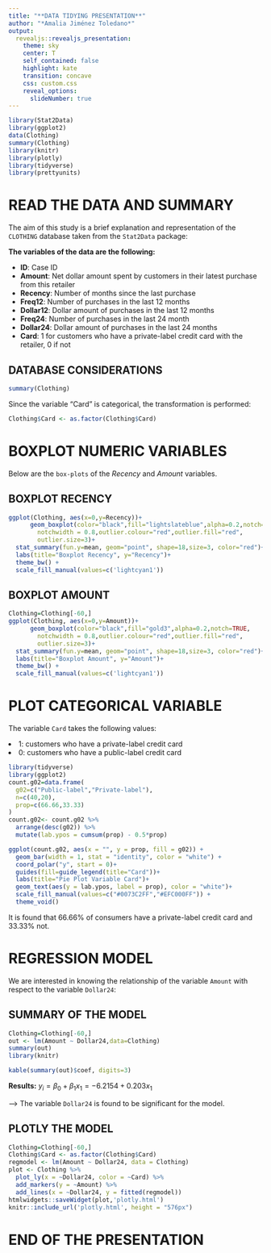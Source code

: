```yaml
---
title: "**DATA TIDYING PRESENTATION**"
author: "*Amalia Jiménez Toledano*"
output: 
  revealjs::revealjs_presentation:
    theme: sky
    center: T
    self_contained: false
    highlight: kate
    transition: concave
    css: custom.css
    reveal_options:
      slideNumber: true
---
```



```r
library(Stat2Data)
library(ggplot2)
data(Clothing)
summary(Clothing)
library(knitr)
library(plotly)
library(tidyverse)
library(prettyunits)
```

# READ THE DATA AND SUMMARY


The aim of this study is a brief explanation and representation of the `CLOTHING` database taken from the `Stat2Data` package:

<div3>**The variables of the data are the following:**</div3>

<ul>
<li class="fragment highlight-current-blue" data-fragment-index="1">**ID**: 	Case ID</li>
<li class="fragment highlight-current-red" data-fragment-index="2"> **Amount**: Net dollar amount spent by customers in their latest purchase from this retailer</li>
<li class="fragment highlight-current-green" data-fragment-index="3"> **Recency**:	Number of months since the last purchase</li>
<li class="fragment highlight-current-blue" data-fragment-index="4"> **Freq12**:	Number of purchases in the last 12 months</li>
<li class="fragment highlight-current-red" data-fragment-index="5"> **Dollar12**:	Dollar amount of purchases in the last 12 months</li>
<li class="fragment highlight-current-green" data-fragment-index="6"> **Freq24**:	Number of purchases in the last 24 month</li>
<li class="fragment highlight-current-blue" data-fragment-index="7"> **Dollar24**:	Dollar amount of purchases in the last 24 months</li>
<li class="fragment highlight-current-red" data-fragment-index="8">  **Card**:	1 for customers who have a private-label credit card with the retailer, 0 if not
</li>
</ul>


## DATABASE CONSIDERATIONS

```r
summary(Clothing)
```

Since the variable "Card" is categorical, the transformation is performed:

```r
Clothing$Card <- as.factor(Clothing$Card)
```


# BOXPLOT NUMERIC VARIABLES

<p class="fragment grow" data-fragment-index="1">Below are the `box-plots` of the *Recency* and *Amount* variables.</p>

## BOXPLOT RECENCY

```r
ggplot(Clothing, aes(x=0,y=Recency))+ 
      geom_boxplot(color="black",fill="lightslateblue",alpha=0.2,notch=TRUE,
        notchwidth = 0.8,outlier.colour="red",outlier.fill="red",
        outlier.size=3)+
  stat_summary(fun.y=mean, geom="point", shape=18,size=3, color="red")+
  labs(title="Boxplot Recency", y="Recency")+
  theme_bw() +
  scale_fill_manual(values=c('lightcyan1'))
```

## BOXPLOT AMOUNT

```r
Clothing=Clothing[-60,]
ggplot(Clothing, aes(x=0,y=Amount))+ 
      geom_boxplot(color="black",fill="gold3",alpha=0.2,notch=TRUE,
        notchwidth = 0.8,outlier.colour="red",outlier.fill="red",
        outlier.size=3)+
  stat_summary(fun.y=mean, geom="point", shape=18,size=3, color="red")+
  labs(title="Boxplot Amount", y="Amount")+
  theme_bw() +
  scale_fill_manual(values=c('lightcyan1'))
```


# PLOT CATEGORICAL VARIABLE

The variable `Card` takes the following values:

<li> 1: customers who have a private-label credit card </li>
<li> 0: customers who have a public-label credit card </li>

```r
library(tidyverse)
library(ggplot2)
count.g02=data.frame(
  g02=c("Public-label","Private-label"),
  n=c(40,20),
  prop=c(66.66,33.33)
)
count.g02<- count.g02 %>%
  arrange(desc(g02)) %>%
  mutate(lab.ypos = cumsum(prop) - 0.5*prop)

ggplot(count.g02, aes(x = "", y = prop, fill = g02)) +
  geom_bar(width = 1, stat = "identity", color = "white") +
  coord_polar("y", start = 0)+
  guides(fill=guide_legend(title="Card"))+
  labs(title="Pie Plot Variable Card")+
  geom_text(aes(y = lab.ypos, label = prop), color = "white")+
  scale_fill_manual(values=c("#0073C2FF","#EFC000FF")) +
  theme_void()
```

<div2> It is found that 66.66$\%$ of consumers have a private-label credit card and 33.33$\%$ not.</div2>

# REGRESSION MODEL

<div22>We are interested in knowing the relationship of the variable `Amount` with respect to the variable `Dollar24`:</div22>


## SUMMARY OF THE MODEL


```r
Clothing=Clothing[-60,]
out <- lm(Amount ~ Dollar24,data=Clothing)
summary(out)
library(knitr)
```

```r
kable(summary(out)$coef, digits=3)
```



<div3>**Results:**</div3> $y_i=\beta_0+\beta_1x_1=-6.2154+ 0.203x_1$

--> The variable `Dollar24` is found to be significant for the model.


## PLOTLY THE MODEL


```r
Clothing=Clothing[-60,]
Clothing$Card <- as.factor(Clothing$Card)
regmodel <- lm(Amount ~ Dollar24, data = Clothing)
plot <- Clothing %>%
  plot_ly(x = ~Dollar24, color = ~Card) %>%
  add_markers(y = ~Amount) %>%
  add_lines(x = ~Dollar24, y = fitted(regmodel))
htmlwidgets::saveWidget(plot,'plotly.html')
knitr::include_url('plotly.html', height = "576px")
```

# END OF THE PRESENTATION

